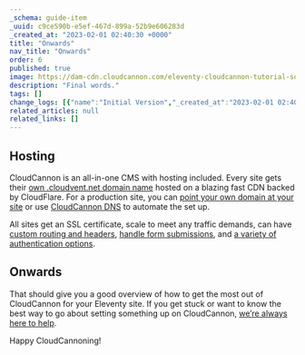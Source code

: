 ```yaml
---
_schema: guide-item
_uuid: c9ce590b-e5ef-467d-899a-52b9e606283d
_created_at: "2023-02-01 02:40:30 +0000"
title: "Onwards"
nav_title: "Onwards"
order: 6
published: true
image: https://dam-cdn.cloudcannon.com/eleventy-cloudcannon-tutorial-social.png
description: "Final words."
tags: []
change_logs: [{"name":"Initial Version","_created_at":"2023-02-01 02:40:30 +0000"}]
related_articles: null
related_links: []
---
```


## Hosting

CloudCannon is an all-in-one CMS with hosting included. Every site gets
their [own .cloudvent.net domain
name](/documentation/articles/viewing-your-site-on-a-testing-domain/) hosted on a blazing fast CDN backed by
CloudFlare. For a production site, you can [point your own domain at your
site](/documentation/articles/hosting-your-site-on-a-custom-domain/) or use [CloudCannon
DNS](/documentation/articles/using-cloudcannon-dns-to-configure-your-custom-domain/)
to automate the set up.

All sites get an SSL certificate, scale to meet any traffic demands, can
have [custom routing and
headers](/documentation/articles/configuring-custom-routing/#custom-headers), [handle form
submissions](/documentation/articles/getting-started-with-forms-on-cloudcannon/), and [a variety of authentication
options](/documentation/articles/adding-password-authentication-to-your-site/).

## Onwards

That should give you a good overview of how to get the most out of
CloudCannon for your Eleventy site. If you get stuck or want to know the
best way to go about setting something up on CloudCannon, [we’re always
here to help](/documentation/support/).


Happy CloudCannoning\!